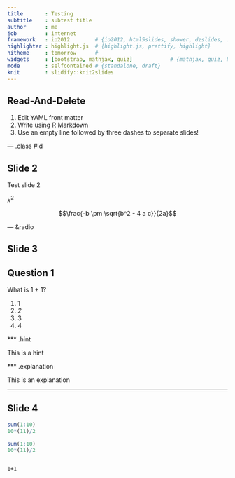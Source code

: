 ```yaml
---
title       : Testing
subtitle    : subtest title
author      : me
job         : internet
framework   : io2012        # {io2012, html5slides, shower, dzslides, ...}
highlighter : highlight.js  # {highlight.js, prettify, highlight}
hitheme     : tomorrow      # 
widgets     : [bootstrap, mathjax, quiz]            # {mathjax, quiz, bootstrap}
mode        : selfcontained # {standalone, draft}
knit        : slidify::knit2slides
---
```


## Read-And-Delete

1. Edit YAML front matter
2. Write using R Markdown
3. Use an empty line followed by three dashes to separate slides!

--- .class #id 

## Slide 2

Test slide 2

$x^2$

$$\frac{-b \pm \sqrt{b^2 - 4 a c}}{2a}$$

--- &radio

## Slide 3

## Question 1

 What is 1 + 1?

1. 1
2. _2_
3. 3
4. 4

*** .hint 

This is a hint

*** .explanation 

This is an explanation

---

## Slide 4
```r
sum(1:10)
10*(11)/2
```


```r
sum(1:10)
10*(11)/2
```


```

1+1

```





